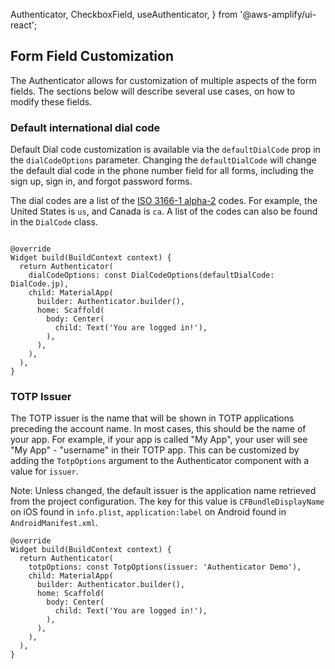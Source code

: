   Authenticator,
  CheckboxField,
  useAuthenticator,
} from '@aws-amplify/ui-react';


## Form Field Customization

The Authenticator allows for customization of multiple aspects of the form fields.
The sections below will describe several use cases, on how to modify these fields.

### Default international dial code

Default Dial code customization is available via the `defaultDialCode` prop in the `dialCodeOptions` parameter. Changing the `defaultDialCode` will change the default dial code in the phone number field for all forms, including the sign up, sign in, and forgot password forms.

The dial codes are a list of the [ISO 3166-1 alpha-2](https://en.wikipedia.org/wiki/ISO_3166-1_alpha-2) codes. For example, the United States is `us`, and Canada is `ca`.
A list of the codes can also be found in the `DialCode` class. 

```dart{5}

@override
Widget build(BuildContext context) {
  return Authenticator(
    dialCodeOptions: const DialCodeOptions(defaultDialCode: DialCode.jp),
    child: MaterialApp(
      builder: Authenticator.builder(),
      home: Scaffold(
        body: Center(
          child: Text('You are logged in!'),
        ),
      ),
    ),
  ),
}

```

### TOTP Issuer
The TOTP issuer is the name that will be shown in TOTP applications preceding the account name. In most cases, this should be the name of your app. For example, if your app is called "My App", your user will see "My App" - "username" in their TOTP app. This can be customized by adding the `TotpOptions` argument to the Authenticator component with a value for `issuer`. 

Note: Unless changed, the default issuer is the application name retrieved from the project configuration. The key for this value is `CFBundleDisplayName` on iOS found in `info.plist`, `application:label` on Android found in `AndroidManifest.xml`.

```dart{5}
@override
Widget build(BuildContext context) {
  return Authenticator(
    totpOptions: const TotpOptions(issuer: 'Authenticator Demo'),
    child: MaterialApp(
      builder: Authenticator.builder(),
      home: Scaffold(
        body: Center(
          child: Text('You are logged in!'),
        ),
      ),
    ),
  ),
}
```


